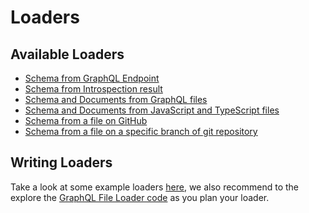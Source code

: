 # Loaders

## Available Loaders

- [Schema from GraphQL Endpoint](https://github.com/ardatan/graphql-tools/tree/master/packages/loaders/url)
- [Schema from Introspection result](https://github.com/ardatan/graphql-tools/tree/master/packages/loaders/json-file)
- [Schema and Documents from GraphQL files](https://github.com/ardatan/graphql-tools/tree/master/packages/loaders/graphql-file)
- [Schema and Documents from JavaScript and TypeScript files](https://github.com/ardatan/graphql-tools/tree/master/packages/loaders/code-file)
- [Schema from a file on GitHub](https://github.com/ardatan/graphql-tools/tree/master/packages/loaders/github)
- [Schema from a file on a specific branch of git repository](https://github.com/ardatan/graphql-tools/tree/master/packages/loaders/git)

## Writing Loaders

Take a look at some example loaders [here](https://github.com/ardatan/graphql-tools/blob/master/packages/loaders), we also recommend to the explore the [GraphQL File Loader code](https://github.com/ardatan/graphql-tools/blob/master/packages/loaders/graphql-file/src/load-from-gql-file.ts) as you plan your loader.

